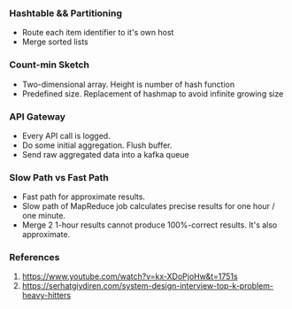 ### Hashtable && Partitioning

- Route each item identifier to it's own host
- Merge sorted lists

### Count-min Sketch

- Two-dimensional array. Height is number of hash function
- Predefined size. Replacement of hashmap to avoid infinite growing size

### API Gateway

- Every API call is logged.
- Do some initial aggregation. Flush buffer.
- Send raw aggregated data into a kafka queue

### Slow Path vs Fast Path

- Fast path for approximate results. 
- Slow path of MapReduce job calculates precise results for one hour / one minute.
- Merge 2 1-hour results cannot produce 100%-correct results. It's also approximate. 

### References

1. https://www.youtube.com/watch?v=kx-XDoPjoHw&t=1751s
2. https://serhatgiydiren.com/system-design-interview-top-k-problem-heavy-hitters